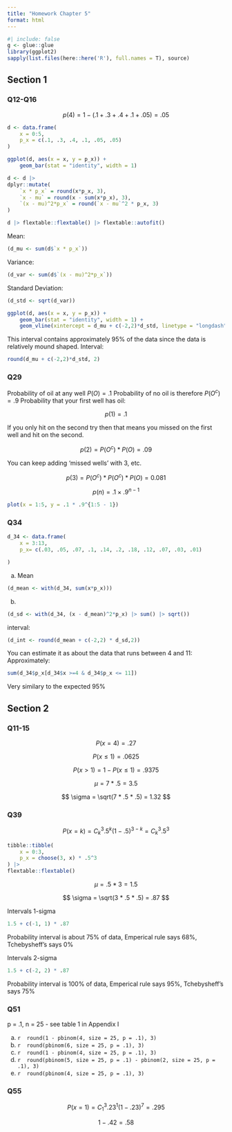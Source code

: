 ```yaml
---
title: "Homework Chapter 5"
format: html
---
```


```r
#| include: false
g <- glue::glue
library(ggplot2)
sapply(list.files(here::here('R'), full.names = T), source)
```

## Section 1

### Q12-Q16

$$
p(4) = 1 - (.1 + .3 + .4 + .1 + .05) = .05
$$



```r
d <- data.frame(
    x = 0:5,
    p_x = c(.1, .3, .4, .1, .05, .05)
)

ggplot(d, aes(x = x, y = p_x)) + 
    geom_bar(stat = "identity", width = 1)
```


```r
d <- d |> 
dplyr::mutate(
    `x * p_x` = round(x*p_x, 3),
    `x - mu` = round(x - sum(x*p_x), 3),
    `(x - mu)^2*p_x` = round(`x - mu`^2 * p_x, 3)
)

d |> flextable::flextable() |> flextable::autofit()

```

Mean:

```r
(d_mu <- sum(d$`x * p_x`))
```

Variance:

```r
(d_var <- sum(d$`(x - mu)^2*p_x`))
```


Standard Deviation:

```r
(d_std <- sqrt(d_var))
```


```r
ggplot(d, aes(x = x, y = p_x)) + 
    geom_bar(stat = "identity", width = 1) +
    geom_vline(xintercept = d_mu + c(-2,2)*d_std, linetype = "longdash")


```

This interval contains approximately 95% of the data since the data is relatively mound shaped. Interval:
```r
round(d_mu + c(-2,2)*d_std, 2)
```




### Q29


Probability of oil at any well $P(O) = .1$
Probability of no oil is therefore $P(O^c) = .9$
Probability that your first well has oil:

$$
p(1) = .1
$$

If you only hit on the second try then that means you missed on the first well and hit on the second. 

$$
p(2) = P(O^c) * P(O) = .09
$$

You can keep adding 'missed wells' with 3, etc.

$$
p(3) = P(O^c) * P(O^c) * P(O) = 0.081
$$


$$
p(n) = .1 \times .9^{n - 1}
$$


```r
plot(x = 1:5, y = .1 * .9^{1:5 - 1})
```


### Q34

```r
d_34 <- data.frame(
    x = 3:13,
    p_x= c(.03, .05, .07, .1, .14, .2, .18, .12, .07, .03, .01)

)
```

a. Mean
```r
(d_mean <- with(d_34, sum(x*p_x)))
```

b.

```r
(d_sd <- with(d_34, (x - d_mean)^2*p_x) |> sum() |> sqrt())
```


interval:

```r
(d_int <- round(d_mean + c(-2,2) * d_sd,2))
```

You can estimate it as about the data that runs between 4 and 11:
Approximately:
```r
sum(d_34$p_x[d_34$x >=4 & d_34$p_x <= 11])
```

Very similary to the expected 95%

## Section 2

### Q11-15

$$
P(x = 4) = .27
$$

$$
P(x \le 1) =  .0625
$$

$$
P(x \gt 1) = 1 - P(x \le 1) = .9375
$$

$$
\mu = 7*.5 = 3.5
$$

$$
\sigma = \sqrt(7 * .5 * .5) = 1.32
$$

### Q39


$$
P(x = k) = C^3_k .5^k (1 - .5)^{3 -k} = C^3_k .5^3
$$

```r
tibble::tibble(
    x = 0:3,
    p_x = choose(3, x) * .5^3
) |> 
flextable::flextable()

```

$$
\mu = .5 *3 = 1.5
$$

$$
\sigma = \sqrt(3 * .5 * .5) = .87
$$


Intervals 1-sigma

```r
1.5 + c(-1, 1) * .87
```

Probability interval is about 75% of data, Emperical rule says 68%, Tchebysheff's says 0%


Intervals 2-sigma
```r
1.5 + c(-2, 2) * .87
```

Probability interval is 100% of data, Emperical rule says 95%, Tchebysheff's says 75%

### Q51

p = .1, n = 25 - see table 1 in Appendix I

a. `r  round(1 - pbinom(4, size = 25, p = .1), 3)`
b. `r  round(pbinom(6, size = 25, p = .1), 3)`
c. `r  round(1 - pbinom(4, size = 25, p = .1), 3)`
d. `r  round(pbinom(5, size = 25, p = .1) - pbinom(2, size = 25, p = .1), 3)`
e. `r  round(pbinom(4, size = 25, p = .1), 3)`

### Q55

$$
P(x = 1) = C^3_1 .23^1 (1 - .23)^{7} = .295
$$

$$
1 - .42 = .58
$$